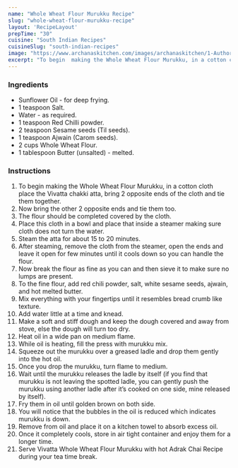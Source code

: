 ---
name: "Whole Wheat Flour Murukku Recipe"
slug: "whole-wheat-flour-murukku-recipe"
layout: 'RecipeLayout'
prepTime: "30"
cuisine: "South Indian Recipes"
cuisineSlug: "south-indian-recipes"
image: "https://www.archanaskitchen.com/images/archanaskitchen/1-Author/Jyothi_Rajesh/Vivatta_Whole_Wheat_Flour_Murukku.jpg"
excerpt: "To begin  making the Whole Wheat Flour Murukku, in a cotton cloth place the Vivatta chakki atta, bring 2 opposite ends of the cloth and tie them together"
---

### Ingredients

- Sunflower Oil - for deep frying.
- 1 teaspoon Salt.
- Water - as required.
- 1 teaspoon Red Chilli powder.
- 2 teaspoon Sesame seeds (Til seeds).
- 1 teaspoon Ajwain (Carom seeds).
- 2 cups Whole Wheat Flour.
- 1 tablespoon Butter (unsalted) - melted.

### Instructions

1. To begin  making the Whole Wheat Flour Murukku, in a cotton cloth place the Vivatta chakki atta, bring 2 opposite ends of the cloth and tie them together.
1. Now bring the other 2 opposite ends and tie them too.
1. The flour should be completed covered by the cloth.
1. Place this cloth in a bowl and place that inside a steamer making sure cloth does not turn the water.
1. Steam the atta for about 15 to 20 minutes.
1. After steaming, remove the cloth from the steamer, open the ends and leave it open for few minutes until it cools down so you can handle the flour.
1. Now break the flour as fine as you can and then sieve it to make sure no lumps are present.
1. To the fine flour, add red chili powder, salt, white sesame seeds, ajwain, and hot melted butter.
1. Mix everything with your fingertips until it resembles bread crumb like texture.
1. Add water little at a time and knead.
1. Make a soft and stiff dough and keep the dough covered and away from stove, else the dough will turn too dry.
1. Heat oil in a wide pan on medium flame.
1. While oil is heating, fill the press with murukku mix.
1. Squeeze out the murukku over a greased ladle and drop them gently into the hot oil.
1. Once you drop the murukku, turn flame to medium.
1. Wait until the murukku releases the ladle by itself (if you find that murukku is not leaving the spotted ladle, you can gently push the murukku using another ladle after it’s cooked on one side, mine released by itself).
1. Fry them in oil until golden brown on both side.
1. You will notice that the bubbles in the oil is reduced which indicates murukku is down.
1. Remove from oil and place it on a kitchen towel to absorb excess oil.
1. Once it completely cools, store in air tight container and enjoy them for a longer time.
1. Serve Vivatta Whole Wheat Flour Murukku with hot Adrak Chai Recipe during your tea time break.
